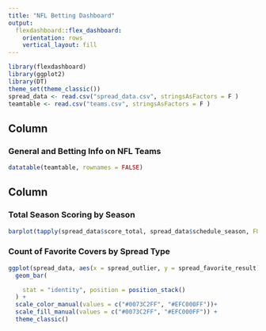 ```yaml
---
title: "NFL Betting Dashboard"
output: 
  flexdashboard::flex_dashboard:
    orientation: rows
    vertical_layout: fill
---
```


```r
library(flexdashboard)
library(ggplot2)
library(DT)
theme_set(theme_classic())
spread_data <- read.csv("spread_data.csv", stringsAsFactors = F )
teamtable <- read.csv("teams.csv", stringsAsFactors = F )
```

Column {data-width=650}
-----------------------------------------------------------------------

### General and Betting Info on NFL Teams

```r
datatable(teamtable, rownames = FALSE)
```

Column {data-width=350}
-----------------------------------------------------------------------

### Total Season Scoring by Season

```r
barplot(tapply(spread_data$score_total, spread_data$schedule_season, FUN = sum), ylab = "Total Season Score", xlab = "Season")

```

### Count of Favorite Covers by Spread Type

```r
ggplot(spread_data, aes(x = spread_outlier, y = spread_favorite_result)) +
  geom_bar(

    stat = "identity", position = position_stack()
  ) +
  scale_color_manual(values = c("#0073C2FF", "#EFC000FF"))+
  scale_fill_manual(values = c("#0073C2FF", "#EFC000FF")) +
  theme_classic()
```

